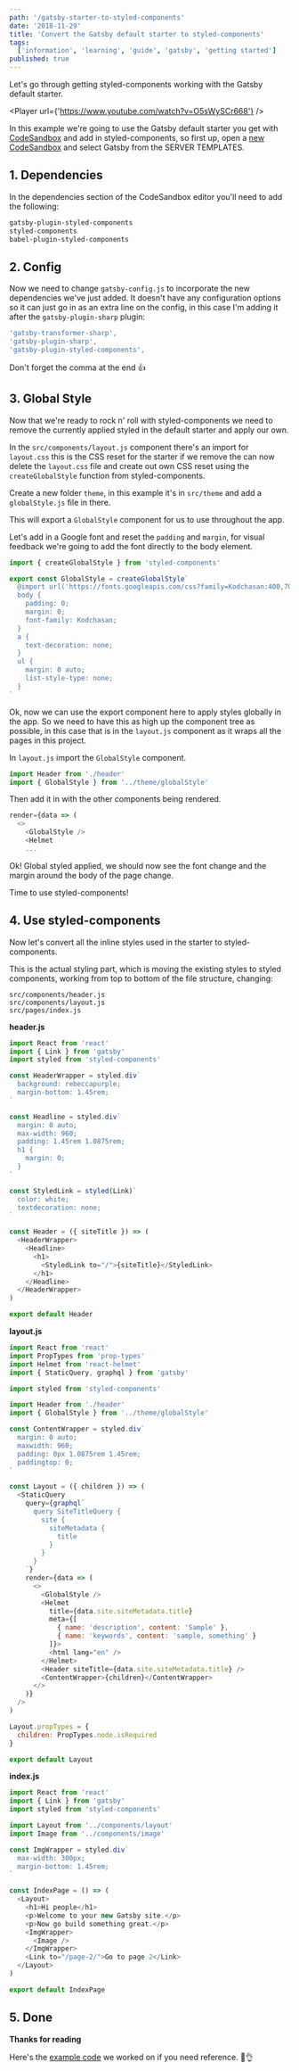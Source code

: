 ```yaml
---
path: '/gatsby-starter-to-styled-components'
date: '2018-11-29'
title: 'Convert the Gatsby default starter to styled-components'
tags:
  ['information', 'learning', 'guide', 'gatsby', 'getting started']
published: true
---
```



Let's go through getting styled-components working with the Gatsby
default starter.

<Player url={'https://www.youtube.com/watch?v=O5sWySCr668'} />

In this example we're going to use the Gatsby default starter you get
with [CodeSandbox] and add in styled-components, so first up, open a
[new CodeSandbox] and select Gatsby from the SERVER TEMPLATES.

## 1. Dependencies

In the dependencies section of the CodeSandbox editor you'll need to
add the following:

```bash
gatsby-plugin-styled-components
styled-components
babel-plugin-styled-components
```

## 2. Config

Now we need to change `gatsby-config.js` to incorporate the new
dependencies we've just added. It doesn't have any configuration
options so it can just go in as an extra line on the config, in this
case I'm adding it after the `gatsby-plugin-sharp` plugin:

```js
'gatsby-transformer-sharp',
'gatsby-plugin-sharp',
'gatsby-plugin-styled-components',
```

Don't forget the comma at the end 👍

## 3. Global Style

Now that we're ready to rock n' roll with styled-components we need to
remove the currently applied styled in the default starter and apply
our own.

In the `src/components/layout.js` component there's an import for
`layout.css` this is the CSS reset for the starter if we remove the
can now delete the `layout.css` file and create out own CSS reset
using the `createGlobalStyle` function from styled-components.

Create a new folder `theme`, in this example it's in `src/theme` and
add a `globalStyle.js` file in there.

This will export a `GlobalStyle` component for us to use throughout
the app.

Let's add in a Google font and reset the `padding` and `margin`, for
visual feedback we're going to add the font directly to the body
element.

```js
import { createGlobalStyle } from 'styled-components'

export const GlobalStyle = createGlobalStyle`
  @import url('https://fonts.googleapis.com/css?family=Kodchasan:400,700');
  body {
    padding: 0;
    margin: 0;
    font-family: Kodchasan;
  }
  a {
    text-decoration: none;
  }
  ul {
    margin: 0 auto;
    list-style-type: none;
  }
`
```

Ok, now we can use the export component here to apply styles globally
in the app. So we need to have this as high up the component tree as
possible, in this case that is in the `layout.js` component as it
wraps all the pages in this project.

In `layout.js` import the `GlobalStyle` component.

```js
import Header from './header'
import { GlobalStyle } from '../theme/globalStyle'
```

Then add it in with the other components being rendered.

```js
render={data => (
  <>
    <GlobalStyle />
    <Helmet
    ...
```

Ok! Global styled applied, we should now see the font change and the
margin around the body of the page change.

Time to use styled-components!

## 4. Use styled-components

Now let's convert all the inline styles used in the starter to
styled-components.

This is the actual styling part, which is moving the existing styles
to styled components, working from top to bottom of the file
structure, changing:

```
src/components/header.js
src/components/layout.js
src/pages/index.js
```

**header.js**

```js
import React from 'react'
import { Link } from 'gatsby'
import styled from 'styled-components'

const HeaderWrapper = styled.div`
  background: rebeccapurple;
  margin-bottom: 1.45rem;
`

const Headline = styled.div`
  margin: 0 auto;
  max-width: 960;
  padding: 1.45rem 1.0875rem;
  h1 {
    margin: 0;
  }
`

const StyledLink = styled(Link)`
  color: white;
  textdecoration: none;
`

const Header = ({ siteTitle }) => (
  <HeaderWrapper>
    <Headline>
      <h1>
        <StyledLink to="/">{siteTitle}</StyledLink>
      </h1>
    </Headline>
  </HeaderWrapper>
)

export default Header
```

**layout.js**

```js
import React from 'react'
import PropTypes from 'prop-types'
import Helmet from 'react-helmet'
import { StaticQuery, graphql } from 'gatsby'

import styled from 'styled-components'

import Header from './header'
import { GlobalStyle } from '../theme/globalStyle'

const ContentWrapper = styled.div`
  margin: 0 auto;
  maxwidth: 960;
  padding: 0px 1.0875rem 1.45rem;
  paddingtop: 0;
`

const Layout = ({ children }) => (
  <StaticQuery
    query={graphql`
      query SiteTitleQuery {
        site {
          siteMetadata {
            title
          }
        }
      }
    `}
    render={data => (
      <>
        <GlobalStyle />
        <Helmet
          title={data.site.siteMetadata.title}
          meta={[
            { name: 'description', content: 'Sample' },
            { name: 'keywords', content: 'sample, something' }
          ]}>
          <html lang="en" />
        </Helmet>
        <Header siteTitle={data.site.siteMetadata.title} />
        <ContentWrapper>{children}</ContentWrapper>
      </>
    )}
  />
)

Layout.propTypes = {
  children: PropTypes.node.isRequired
}

export default Layout
```

**index.js**

```js
import React from 'react'
import { Link } from 'gatsby'
import styled from 'styled-components'

import Layout from '../components/layout'
import Image from '../components/image'

const ImgWrapper = styled.div`
  max-width: 300px;
  margin-bottom: 1.45rem;
`

const IndexPage = () => (
  <Layout>
    <h1>Hi people</h1>
    <p>Welcome to your new Gatsby site.</p>
    <p>Now go build something great.</p>
    <ImgWrapper>
      <Image />
    </ImgWrapper>
    <Link to="/page-2/">Go to page 2</Link>
  </Layout>
)

export default IndexPage
```

## 5. Done

**Thanks for reading**

Here's the [example code] we worked on if you need reference. 👀👌

[codesandbox]: https://codesandbox.io
[new codesandbox]: https://codesandbox.io/s/
[example code]: https://codesandbox.io/s/yp3z16yw11
